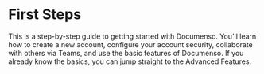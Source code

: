# First Steps

This is a step-by-step guide to getting started with Documenso. You'll learn how to create a new account, configure your account security, collaborate with others via Teams, and use the basic features of Documenso. If you already know the basics, you can jump straight to the Advanced Features.
